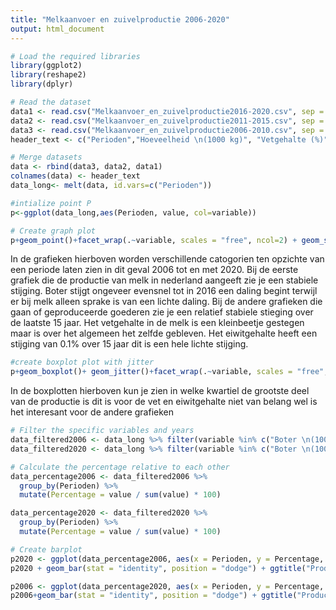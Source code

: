 ```yaml
---
title: "Melkaanvoer en zuivelproductie 2006-2020"
output: html_document
---
```


```r
# Load the required libraries
library(ggplot2)
library(reshape2)
library(dplyr)

# Read the dataset
data1 <- read.csv("Melkaanvoer_en_zuivelproductie2016-2020.csv", sep = ";", dec = ",")
data2 <- read.csv("Melkaanvoer_en_zuivelproductie2011-2015.csv", sep = ";", dec = ",")
data3 <- read.csv("Melkaanvoer_en_zuivelproductie2006-2010.csv", sep = ";", dec = ",")
header_text <- c("Perioden","Hoeveelheid \n(1000 kg)", "Vetgehalte (%)", "Eiwitgehalte (%)","Boter \n(1000 kg)", "Fabriekskaas \n(1000 kg)", "Melkpoeder totaal \n(1000 kg)", "Gecondenseerde \nmelk \n(1000 kg)")

# Merge datasets
data <- rbind(data3, data2, data1)
colnames(data) <- header_text
data_long<- melt(data, id.vars=c("Perioden"))

#intialize point P
p<-ggplot(data_long,aes(Perioden, value, col=variable))

# Create graph plot
p+geom_point()+facet_wrap(.~variable, scales = "free", ncol=2) + geom_smooth(method = 'loess', formula = 'y ~ x') + theme(legend.position = "none")

```
In de grafieken hierboven worden verschillende catogorien ten opzichte van een periode laten zien in dit geval 2006 tot en met 2020. Bij de eerste grafiek die de productie van melk in nederland aangeeft zie je een stabiele stijging. Boter stijgt ongeveer evensnel tot in 2016 een daling begint terwijl er bij melk alleen sprake is van een lichte daling. Bij de andere grafieken die gaan of geproduceerde goederen zie je een relatief stabiele stieging over de laatste 15 jaar. Het vetgehalte in de melk is een kleinbeetje gestegen maar is over het algemeen het zelfde gebleven. Het eiwitgehalte heeft een stijging van 0.1% over 15 jaar dit is een hele lichte stijging.
```r



#create boxplot plot with jitter
p+geom_boxplot()+ geom_jitter()+facet_wrap(.~variable, scales = "free", nrow= 1 ) + theme(legend.position = "none")


```
In de boxplotten hierboven kun je zien in welke kwartiel de grootste deel van de productie is dit is voor de vet en eiwitgehalte niet van belang wel is het interesant voor de andere grafieken

```r

# Filter the specific variables and years
data_filtered2006 <- data_long %>% filter(variable %in% c("Boter \n(1000 kg)", "Fabriekskaas \n(1000 kg)", "Melkpoeder totaal \n(1000 kg)", "Gecondenseerde \nmelk \n(1000 kg)"), Perioden %in% c("2006"))
data_filtered2020 <- data_long %>% filter(variable %in% c("Boter \n(1000 kg)", "Fabriekskaas \n(1000 kg)", "Melkpoeder totaal \n(1000 kg)", "Gecondenseerde \nmelk \n(1000 kg)"), Perioden %in% c("2020"))

# Calculate the percentage relative to each other
data_percentage2006 <- data_filtered2006 %>%
  group_by(Perioden) %>%
  mutate(Percentage = value / sum(value) * 100)

data_percentage2020 <- data_filtered2020 %>%
  group_by(Perioden) %>%
  mutate(Percentage = value / sum(value) * 100)

# Create barplot
p2020 <- ggplot(data_percentage2006, aes(x = Perioden, y = Percentage, fill = variable))
p2020 + geom_bar(stat = "identity", position = "dodge") + ggtitle("Productie van verschillende melkpoeders in 2006") + theme(legend.position = "top")

p2006 <- ggplot(data_percentage2020, aes(x = Perioden, y = Percentage, fill=variable))
p2006+geom_bar(stat = "identity", position = "dodge") + ggtitle("Productie van verschillende melkpoeders in 2020") + theme(legend.position = "none")
```